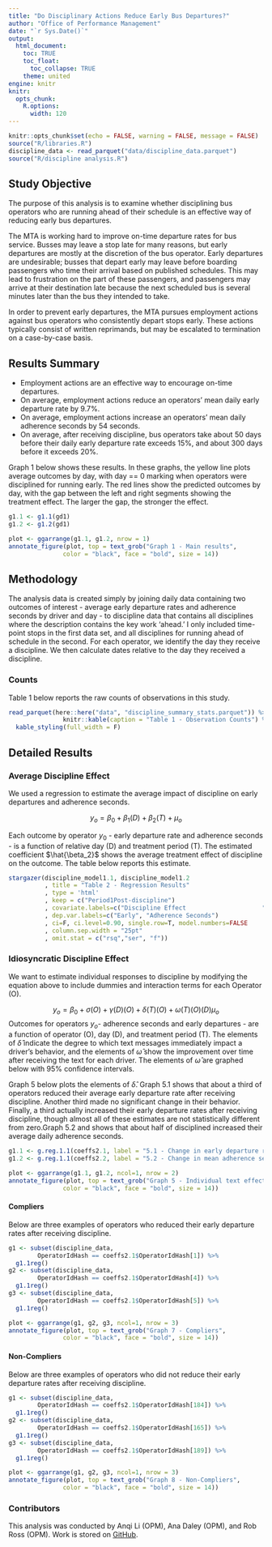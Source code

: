 ```yaml
---
title: "Do Disciplinary Actions Reduce Early Bus Departures?"
author: "Office of Performance Management"
date: "`r Sys.Date()`"
output: 
  html_document:
    toc: TRUE
    toc_float: 
      toc_collapse: TRUE
    theme: united
engine: knitr
knitr:
  opts_chunk: 
    R.options:
      width: 120
---
```


```r
knitr::opts_chunk$set(echo = FALSE, warning = FALSE, message = FALSE)
source("R/libraries.R")
discipline_data <- read_parquet("data/discipline_data.parquet")
source("R/discipline analysis.R")

```
## Study Objective

The purpose of this analysis is to examine whether disciplining bus operators who are running ahead of their schedule is an effective way of reducing early bus departures. 

The MTA is working hard to improve on-time departure rates for bus service. Busses may leave a stop late for many reasons, but early departures are mostly at the discretion of the bus operator. Early departures are undesirable; busses that depart early may leave before boarding passengers who time their arrival based on published schedules. This may lead to frustration on the part of these passengers, and passengers may arrive at their destination late because the next scheduled bus is several minutes later than the bus they intended to take. 

In order to prevent early departures, the MTA pursues employment actions against bus operators who consistently depart stops early. These actions typically consist of written reprimands, but may be escalated to termination on a case-by-case basis.

## Results Summary 

- Employment actions are an effective way to encourage on-time departures. 
- On average, employment actions reduce an operators' mean daily early departure rate by 9.7%.
- On average, employment actions increase an operators' mean daily adherence seconds by 54 seconds.
- On average, after receiving discipline, bus operators take about 50 days before their daily early departure rate exceeds 15%, and about 300 days before it exceeds 20%. 

Graph 1 below shows these results. In these graphs, the yellow line plots average outcomes by day, with day == 0 marking when operators were disciplined for running early.  The red lines show the predicted outcomes by day, with the gap between the left and right segments showing the treatment effect. The larger the gap, the stronger the effect.

``` r
g1.1 <- g1.1(gd1)
g1.2 <- g1.2(gd1)

plot <- ggarrange(g1.1, g1.2, nrow = 1)
annotate_figure(plot, top = text_grob("Graph 1 - Main results", 
               color = "black", face = "bold", size = 14))


```

## Methodology 

The analysis data is created simply by joining daily data containing two outcomes of interest - average early departure rates and adherence seconds by driver and day - to discipline data that contains all disciplines where the description contains the key work 'ahead.' I only included time-point stops in the first data set, and all disciplines for running ahead of schedule in the second. For each operator, we identify the day they receive a discipline. We then calculate dates relative to the day they received a discipline. 

### Counts
Table 1 below reports the raw counts of observations in this study.
``` r
read_parquet(here::here("data", "discipline_summary_stats.parquet")) %>%
               knitr::kable(caption = "Table 1 - Observation Counts") %>%
  kable_styling(full_width = F)
```


## Detailed Results

### Average Discipline Effect

We used a regression to estimate the average impact of discipline on early departures and adherence seconds. 


$$ y_o = \beta_0 + \beta_1(D) + \beta_2(T) + \mu_o $$

Each outcome by operator $y_0$ - early departure rate and adherence seconds - is a function of relative day (D) and treatment period (T). The estimated coefficient $\hat{\beta_2}$ shows the average treatment effect of discipline on the outcome. The table below reports this estimate.


``` r

stargazer(discipline_model1.1, discipline_model1.2
          , title = "Table 2 - Regression Results"
          , type = 'html'
          , keep = c("Period1Post-discipline")
          , covariate.labels=c("Discipline Effect                     ")
          , dep.var.labels=c("Early", "Adherence Seconds")
          , ci=F, ci.level=0.90, single.row=T, model.numbers=FALSE
          , column.sep.width = "25pt"
          , omit.stat = c("rsq","ser", "f"))
```

### Idiosyncratic Discipline Effect

We want to estimate individual responses to discipline by modifying the equation above to include dummies and interaction terms for each Operator (O).  

$$ y_o = \beta_0 + \sigma(O) + \gamma(D)(O) + \delta(T)(O) +  \omega(T)(O)(D) \mu_o $$
Outcomes for operators $y_o$- adherence seconds and early departures -  are a function of operator (O),  day (D), and treatment period (T). The elements of $\hat{\delta}$ indicate the degree to which text messages immediately impact a driver's behavior, and the elements of $\hat{\omega}$ show the improvement over time after receiving the text for each driver. The elements of $\hat{\omega}$ are graphed below with 95% confidence intervals.

Graph 5 below plots the elements of $\hat{\delta}$. Graph 5.1 shows that about a third of operators reduced their average early departure rate after receiving discipline. Another third made no significant change in their behavior. Finally, a third actually increased their early departure rates after receiving discipline, though almost all of these estimates are not statistically different from zero.Graph 5.2 and shows that about half of disciplined increased their average daily adherence seconds. 


```r
g1.1 <- g.reg.1.1(coeffs2.1, label = "5.1 - Change in early departure rate")
g1.2 <- g.reg.1.1(coeffs2.2, label = "5.2 - Change in mean adherence seconds")

plot <- ggarrange(g1.1, g1.2, ncol=1, nrow = 2) 
annotate_figure(plot, top = text_grob("Graph 5 - Individual text effects by run", 
               color = "black", face = "bold", size = 14))

```

#### Compliers 

Below are three examples of operators who reduced their early departure rates after receiving discipline. 


``` r
g1 <- subset(discipline_data,
        OperatorIdHash == coeffs2.1$OperatorIdHash[1]) %>%
  g1.1reg()
g2 <- subset(discipline_data,
        OperatorIdHash == coeffs2.1$OperatorIdHash[4]) %>%
  g1.1reg()
g3 <- subset(discipline_data,
        OperatorIdHash == coeffs2.1$OperatorIdHash[5]) %>%
  g1.1reg()

plot <- ggarrange(g1, g2, g3, ncol=1, nrow = 3) 
annotate_figure(plot, top = text_grob("Graph 7 - Compliers", 
               color = "black", face = "bold", size = 14))
```

#### Non-Compliers 

Below are three examples of operators who did not reduce their early departure rates after receiving discipline. 

``` r
g1 <- subset(discipline_data,
        OperatorIdHash == coeffs2.1$OperatorIdHash[184]) %>%
  g1.1reg()
g2 <- subset(discipline_data,
        OperatorIdHash == coeffs2.1$OperatorIdHash[165]) %>%
  g1.1reg()
g3 <- subset(discipline_data,
        OperatorIdHash == coeffs2.1$OperatorIdHash[189]) %>%
  g1.1reg()

plot <- ggarrange(g1, g2, g3, ncol=1, nrow = 3) 
annotate_figure(plot, top = text_grob("Graph 8 - Non-Compliers", 
               color = "black", face = "bold", size = 14))
```

### Contributors

This analysis was conducted by Anqi Li (OPM), Ana Daley (OPM), and Rob Ross (OPM). Work is stored on [GitHub](https://github.com/MTA-MD-OPM/ds_early_bus_departure_intervention_study/tree/main).